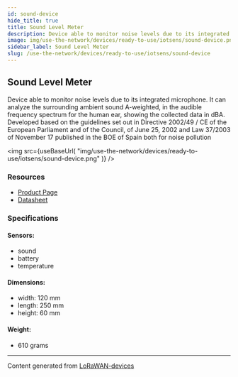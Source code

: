 ```yaml
---
id: sound-device
hide_title: true
title: Sound Level Meter
description: Device able to monitor noise levels due to its integrated microphone. It can analyze the surrounding ambient sound A-weighted, in the audible frequency spectrum for the human ear, showing the collected data in dBA. Developed based on the guidelines set out in Directive 2002/49 / CE of the European Parliament and of the Council, of June 25, 2002 and Law 37/2003 of November 17 published in the BOE of Spain both for noise pollution
image: img/use-the-network/devices/ready-to-use/iotsens/sound-device.png
sidebar_label: Sound Level Meter
slug: /use-the-network/devices/ready-to-use/iotsens/sound-device
---
```



## Sound Level Meter

Device able to monitor noise levels due to its integrated microphone. It can analyze the surrounding ambient sound A-weighted, in the audible frequency spectrum for the human ear, showing the collected data in dBA. Developed based on the guidelines set out in Directive 2002/49 / CE of the European Parliament and of the Council, of June 25, 2002 and Law 37/2003 of November 17 published in the BOE of Spain both for noise pollution

<img
src={useBaseUrl(
"img/use-the-network/devices/ready-to-use/iotsens/sound-device.png"
)}
/>

### Resources

- [Product Page](http://hardware.iotsens.com/datasheets/IoTsens-Datasheet-Sound_Sensor-Monitor_EN.pdf)
- [Datasheet](http://hardware.iotsens.com/datasheets/IoTsens-Datasheet-Sound_Sensor-Monitor_EN.pdf)

### Specifications

#### Sensors:
- sound
- battery
- temperature
#### Dimensions:
- width: 120 mm
- length: 250 mm
- height: 60 mm
#### Weight: 
- 610 grams



---
Content generated from [LoRaWAN-devices](https://github.com/TheThingsNetwork/lorawan-devices)